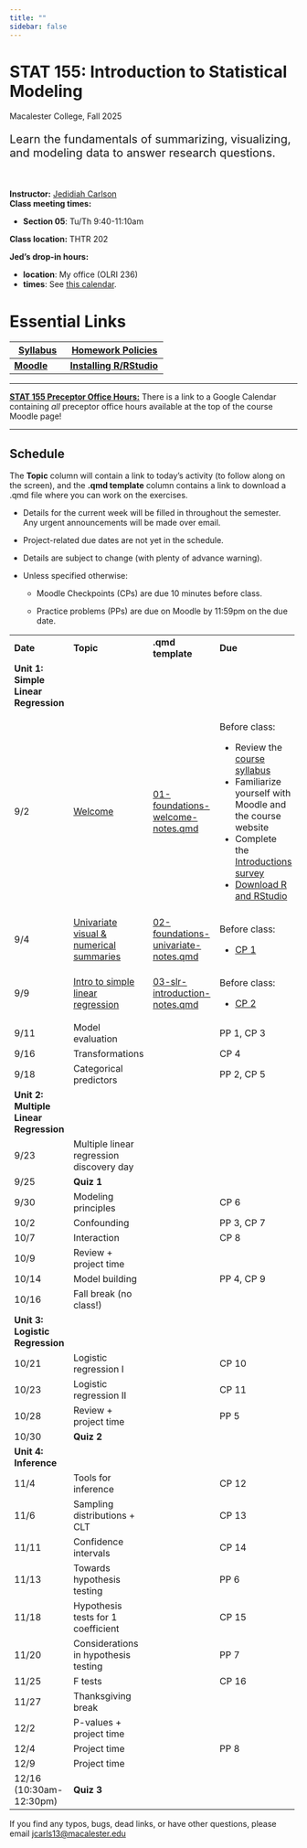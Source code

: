 ```yaml
---
title: ""
sidebar: false
---
```


# STAT 155: Introduction to Statistical Modeling

Macalester College, Fall 2025

::: {style="font-size: 20px;"}
Learn the fundamentals of summarizing, visualizing, and modeling data to answer research questions.
:::

<br>

**Instructor:** [Jedidiah Carlson](https://jedidiahcarlson.com) <br> **Class meeting times:**

-   **Section 05**: Tu/Th 9:40-11:10am

**Class location:** THTR 202 <br>

**Jed's drop-in hours:**

-   **location**: My office (OLRI 236)
-   **times**: See [this calendar](https://calendar.google.com/calendar/u/1?cid=Y19mODU5MTcxYTdjYzUwNWFkMDE1MjVmZGRlMWMwZWFmNDQwZTVlMjk3MDEzNzdhNjQwNDdjNjIyOWY5ZWI4N2E4QGdyb3VwLmNhbGVuZGFyLmdvb2dsZS5jb20).

# Essential Links

+---------------------------------------------------------------------+-----------------------------------------------------------------------------------------------------------------------+
| [Syllabus](syllabus.qmd)                                            | [Homework Policies](https://docs.google.com/document/d/1r8URNncf5zv33Bcis-XNjdf2LK9OiMngukgpnpDqcq0/edit?usp=sharing) |
+=====================================================================+=======================================================================================================================+
| [**Moodle**](https://moodle.macalester.edu/course/view.php?id=6316) | [**Installing R/RStudio**](tech_setup.qmd)                                                                            |
+---------------------------------------------------------------------+-----------------------------------------------------------------------------------------------------------------------+

------------------------------------------------------------------------

[**STAT 155 Preceptor Office Hours:**]{.underline} There is a link to a Google Calendar containing *all* preceptor office hours available at the top of the course Moodle page!

------------------------------------------------------------------------

## Schedule

The **Topic** column will contain a link to today's activity (to follow along on the screen), and the **.qmd template** column contains a link to download a .qmd file where you can work on the exercises.

-   Details for the current week will be filled in throughout the semester. Any urgent announcements will be made over email.

-   Project-related due dates are not yet in the schedule.

-   Details are subject to change (with plenty of advance warning).

-   Unless specified otherwise:

    -   Moodle Checkpoints (CPs) are due 10 minutes before class.

    -   Practice problems (PPs) are due on Moodle by 11:59pm on the due date.

+----------------------------------------+--------------------------------------------------------------------------------------+------------------------------------------------------------------------------------------+------------------------------------------------------------------------------+
| **Date**                               | **Topic**                                                                            | **.qmd template**                                                                        | **Due**                                                                      |
+----------------------------------------+--------------------------------------------------------------------------------------+------------------------------------------------------------------------------------------+------------------------------------------------------------------------------+
| **Unit 1: Simple Linear Regression**   |                                                                                      |                                                                                          |                                                                              |
+----------------------------------------+--------------------------------------------------------------------------------------+------------------------------------------------------------------------------------------+------------------------------------------------------------------------------+
| 9/2                                    | [Welcome](activities/L01-foundations-welcome.qmd)                                    | [01-foundations-welcome-notes.qmd](template_qmds/01-foundations-welcome-notes.qmd)       | Before class:                                                                |
|                                        |                                                                                      |                                                                                          |                                                                              |
|                                        |                                                                                      |                                                                                          | -   Review the [course syllabus](syllabus.qmd)                               |
|                                        |                                                                                      |                                                                                          | -   Familiarize yourself with Moodle and the course website                  |
|                                        |                                                                                      |                                                                                          | -   Complete the [Introductions survey](https://forms.gle/y5gBRYimGjR4uzce8) |
|                                        |                                                                                      |                                                                                          | -   [Download R and RStudio](tech_setup.qmd)                                 |
+----------------------------------------+--------------------------------------------------------------------------------------+------------------------------------------------------------------------------------------+------------------------------------------------------------------------------+
| 9/4                                    | [Univariate visual & numerical summaries](activities/L02-foundations-univariate.qmd) | [02-foundations-univariate-notes.qmd](template_qmds/02-foundations-univariate-notes.qmd) | Before class:                                                                |
|                                        |                                                                                      |                                                                                          |                                                                              |
|                                        |                                                                                      |                                                                                          | -   [CP 1](https://moodle.macalester.edu/mod/quiz/view.php?id=220406)        |
+----------------------------------------+--------------------------------------------------------------------------------------+------------------------------------------------------------------------------------------+------------------------------------------------------------------------------+
| 9/9                                    | [Intro to simple linear regression](activities/L03-slr-introduction.qmd)             | [03-slr-introduction-notes.qmd](template_qmds/03-slr-introduction-notes.qmd)             | Before class:                                                                |
|                                        |                                                                                      |                                                                                          |                                                                              |
|                                        |                                                                                      |                                                                                          | -   [CP 2](https://moodle.macalester.edu/mod/quiz/view.php?id=208941)        |
+----------------------------------------+--------------------------------------------------------------------------------------+------------------------------------------------------------------------------------------+------------------------------------------------------------------------------+
| 9/11                                   | Model evaluation                                                                     |                                                                                          | PP 1, CP 3                                                                   |
+----------------------------------------+--------------------------------------------------------------------------------------+------------------------------------------------------------------------------------------+------------------------------------------------------------------------------+
| 9/16                                   | Transformations                                                                      |                                                                                          | CP 4                                                                         |
+----------------------------------------+--------------------------------------------------------------------------------------+------------------------------------------------------------------------------------------+------------------------------------------------------------------------------+
| 9/18                                   | Categorical predictors                                                               |                                                                                          | PP 2, CP 5                                                                   |
+----------------------------------------+--------------------------------------------------------------------------------------+------------------------------------------------------------------------------------------+------------------------------------------------------------------------------+
| **Unit 2: Multiple Linear Regression** |                                                                                      |                                                                                          |                                                                              |
+----------------------------------------+--------------------------------------------------------------------------------------+------------------------------------------------------------------------------------------+------------------------------------------------------------------------------+
| 9/23                                   | Multiple linear regression discovery day                                             |                                                                                          |                                                                              |
+----------------------------------------+--------------------------------------------------------------------------------------+------------------------------------------------------------------------------------------+------------------------------------------------------------------------------+
| 9/25                                   | **Quiz 1**                                                                           |                                                                                          |                                                                              |
+----------------------------------------+--------------------------------------------------------------------------------------+------------------------------------------------------------------------------------------+------------------------------------------------------------------------------+
| 9/30                                   | Modeling principles                                                                  |                                                                                          | CP 6                                                                         |
+----------------------------------------+--------------------------------------------------------------------------------------+------------------------------------------------------------------------------------------+------------------------------------------------------------------------------+
| 10/2                                   | Confounding                                                                          |                                                                                          | PP 3, CP 7                                                                   |
+----------------------------------------+--------------------------------------------------------------------------------------+------------------------------------------------------------------------------------------+------------------------------------------------------------------------------+
| 10/7                                   | Interaction                                                                          |                                                                                          | CP 8                                                                         |
+----------------------------------------+--------------------------------------------------------------------------------------+------------------------------------------------------------------------------------------+------------------------------------------------------------------------------+
| 10/9                                   | Review + project time                                                                |                                                                                          |                                                                              |
+----------------------------------------+--------------------------------------------------------------------------------------+------------------------------------------------------------------------------------------+------------------------------------------------------------------------------+
| 10/14                                  | Model building                                                                       |                                                                                          | PP 4, CP 9                                                                   |
+----------------------------------------+--------------------------------------------------------------------------------------+------------------------------------------------------------------------------------------+------------------------------------------------------------------------------+
| 10/16                                  | Fall break (no class!)                                                               |                                                                                          |                                                                              |
+----------------------------------------+--------------------------------------------------------------------------------------+------------------------------------------------------------------------------------------+------------------------------------------------------------------------------+
| **Unit 3: Logistic Regression**        |                                                                                      |                                                                                          |                                                                              |
+----------------------------------------+--------------------------------------------------------------------------------------+------------------------------------------------------------------------------------------+------------------------------------------------------------------------------+
| 10/21                                  | Logistic regression I                                                                |                                                                                          | CP 10                                                                        |
+----------------------------------------+--------------------------------------------------------------------------------------+------------------------------------------------------------------------------------------+------------------------------------------------------------------------------+
| 10/23                                  | Logistic regression II                                                               |                                                                                          | CP 11                                                                        |
+----------------------------------------+--------------------------------------------------------------------------------------+------------------------------------------------------------------------------------------+------------------------------------------------------------------------------+
| 10/28                                  | Review + project time                                                                |                                                                                          | PP 5                                                                         |
+----------------------------------------+--------------------------------------------------------------------------------------+------------------------------------------------------------------------------------------+------------------------------------------------------------------------------+
| 10/30                                  | **Quiz 2**                                                                           |                                                                                          |                                                                              |
+----------------------------------------+--------------------------------------------------------------------------------------+------------------------------------------------------------------------------------------+------------------------------------------------------------------------------+
| **Unit 4: Inference**                  |                                                                                      |                                                                                          |                                                                              |
+----------------------------------------+--------------------------------------------------------------------------------------+------------------------------------------------------------------------------------------+------------------------------------------------------------------------------+
| 11/4                                   | Tools for inference                                                                  |                                                                                          | CP 12                                                                        |
+----------------------------------------+--------------------------------------------------------------------------------------+------------------------------------------------------------------------------------------+------------------------------------------------------------------------------+
| 11/6                                   | Sampling distributions + CLT                                                         |                                                                                          | CP 13                                                                        |
+----------------------------------------+--------------------------------------------------------------------------------------+------------------------------------------------------------------------------------------+------------------------------------------------------------------------------+
| 11/11                                  | Confidence intervals                                                                 |                                                                                          | CP 14                                                                        |
+----------------------------------------+--------------------------------------------------------------------------------------+------------------------------------------------------------------------------------------+------------------------------------------------------------------------------+
| 11/13                                  | Towards hypothesis testing                                                           |                                                                                          | PP 6                                                                         |
+----------------------------------------+--------------------------------------------------------------------------------------+------------------------------------------------------------------------------------------+------------------------------------------------------------------------------+
| 11/18                                  | Hypothesis tests for 1 coefficient                                                   |                                                                                          | CP 15                                                                        |
+----------------------------------------+--------------------------------------------------------------------------------------+------------------------------------------------------------------------------------------+------------------------------------------------------------------------------+
| 11/20                                  | Considerations in hypothesis testing                                                 |                                                                                          | PP 7                                                                         |
+----------------------------------------+--------------------------------------------------------------------------------------+------------------------------------------------------------------------------------------+------------------------------------------------------------------------------+
| 11/25                                  | F tests                                                                              |                                                                                          | CP 16                                                                        |
+----------------------------------------+--------------------------------------------------------------------------------------+------------------------------------------------------------------------------------------+------------------------------------------------------------------------------+
| 11/27                                  | Thanksgiving break                                                                   |                                                                                          |                                                                              |
+----------------------------------------+--------------------------------------------------------------------------------------+------------------------------------------------------------------------------------------+------------------------------------------------------------------------------+
| 12/2                                   | P-values + project time                                                              |                                                                                          |                                                                              |
+----------------------------------------+--------------------------------------------------------------------------------------+------------------------------------------------------------------------------------------+------------------------------------------------------------------------------+
| 12/4                                   | Project time                                                                         |                                                                                          | PP 8                                                                         |
+----------------------------------------+--------------------------------------------------------------------------------------+------------------------------------------------------------------------------------------+------------------------------------------------------------------------------+
| 12/9                                   | Project time                                                                         |                                                                                          |                                                                              |
+----------------------------------------+--------------------------------------------------------------------------------------+------------------------------------------------------------------------------------------+------------------------------------------------------------------------------+
| 12/16 (10:30am-12:30pm)                | **Quiz 3**                                                                           |                                                                                          |                                                                              |
+----------------------------------------+--------------------------------------------------------------------------------------+------------------------------------------------------------------------------------------+------------------------------------------------------------------------------+

If you find any typos, bugs, dead links, or have other questions, please email [jcarls13\@macalester.edu](mailto:jcarls13@macalester.edu){.email}
